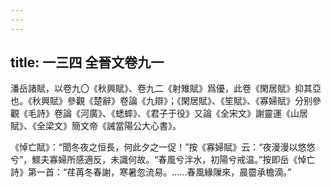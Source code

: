 ```yaml
---
---
---
```

title: 一三四 全晉文卷九一
---




潘岳諸賦，以卷九〇《秋興賦》、卷九二《射雉賦》爲優，此卷《閑居賦》抑其亞也。《秋興賦》參觀《楚辭》卷論《九辯》；《閑居賦》、《笙賦》、《寡婦賦》分别參觀《毛詩》卷論《河廣》、《蟋蟀》、《君子于役》又論《全宋文》謝靈運《山居賦》、《全梁文》簡文帝《誡當陽公大心書》。

《悼亡賦》：“聞冬夜之恒長，何此夕之一促！”按《寡婦賦》云：“夜漫漫以悠悠兮”，鰥夫寡婦所感適反，未識何故。“春風兮泮水，初陽兮戒温。”按即岳《悼亡詩》第一首：“荏苒冬春謝，寒暑忽流易。……春風緣隟來，晨霤承檐滴。”